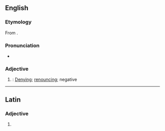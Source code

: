 ==English==

===Etymology===
From {{bor|en|la|abnegativus}}.

===Pronunciation===
* {{IPA|en|/æbˈnɛɡətɪv/}}

===Adjective===
{{en-adj}}

# {{lb|en|obsolete|rare}}: [[denying|Denying]]; [[renouncing]]; negative
#: {{rfquotek|en|Clarke}}

----

==Latin==

===Adjective===
{{la-adj-form|abnegātīve}}

# {{inflection of|la|abnegātīvus||voc|m|s}}